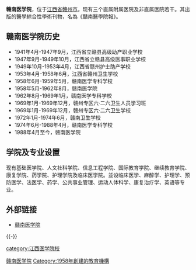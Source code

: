 '''赣南医学院'''，位于[[江西省|江西省]][[赣州市|赣州市]]。现有三个直属附属医院及非直属医院若干。其出版的醫學綜合性學術刊物，名為《贛南醫學院報》。

== 赣南医学院历史 ==
*1941年4月-1947年9月，江西省立赣县高级助产职业学校
*1947年9月-1949年10月，江西省立赣县高级医事职业学校
*1949年10月-1953年4月，江西省赣州护士助产学校
*1953年4月-1958年6月，江西省赣州卫生学校
*1958年6月-1959年5月，赣南医学专科学校
*1958年5月-1962年8月，赣南医学院
*1962年8月-1969年1月，赣南医学专科学校
*1969年1月-1969年12月，赣州专区六·二六卫生人员学习班
*1969年1月-1969年12月，赣州专区六·二六卫生学校
*1972年1月-1974年6月，赣南卫生学校
*1974年6月-1988年4月，赣南医学专科学校
*1988年4月至今，赣南医学院

== 学院及专业设置==
现有基础医学院、人文社科学院、信息工程学院、国际教育学院、继续教育学院、康复学院、药学院、护理学院及临床医学院。並设临床医学、麻醉学、护理学、预防医学、法医学、药学、公共事业管理、运动人体科学、康复治疗学、英语等专业。

== 外部链接 ==
*[http://www.gmu.cn/ 赣南医学院] {{Wayback|url=http://www.gmu.cn/ |date=20210124014756 }}

{{wikisource|江西省立赣县高级助产职业学校校歌}}

{{-}}
{{江西高等院校}}

[[category:江西医学院校|category:江西医学院校]]
[[Category:赣南医学院|]]
[[Category:1958年創建的教育機構|Category:1958年創建的教育機構]]